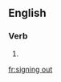 ==English==

===Verb===
{{head|en}}

# {{present participle of|sign out|lang=en}}

[[fr:signing out]]